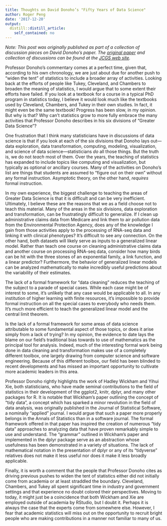 ```yaml
---
title: Thoughts on David Donoho’s "Fifty Years of Data Science"
author: Roger Peng
date: '2017-12-20'
output:
  distill::distill_article:
    self_contained: no
---
```



*Note: This post was originally published as part of a collection of discussion pieces on David Donoho's paper. The [original paper](http://www.tandfonline.com/doi/full/10.1080/10618600.2017.1384734) and collection of discussions can be found at the [JCGS web site](http://www.tandfonline.com/toc/ucgs20/26/4).*


Professor Donoho’s commentary comes at a perfect time, given that, according to his own chronology, we are just about due for another push to "widen the tent" of statistics to include a broader array of activities. Looking back at the efforts of people like Tukey, Cleveland, and Chambers to broaden the meaning of statistics, I would argue that to some extent their efforts have failed. If you look at a textbook for a course in a typical PhD program in statistics today, I believe it would look much like the textbooks used by Cleveland, Chambers, and Tukey in their own studies. In fact, it might even be the same textbook! Progress has been slow, in my opinion. But why is that? Why can’t statistics grow to more fully embrace the many activities that Professor Donoho describes in his six divisions of "Greater Data Science"? 

One frustration that I think many statisticians have in discussions of data science is that if you look at each of the six divisions that Donoho lays out—data exploration, data transformation, computing, modeling, visualization, and science of data science---statisticians *do* all those things. But the truth is, we do not *teach* most of them. Over the years, the teaching of statistics has expanded to include topics like computing and visualization, but typically as optional or ancillary courses. Many of the activities on Donoho’s list are things that students are assumed to “figure out on their own” without any formal instruction. Asymptotic theory, on the other hand, *requires* formal instruction.

In my own experience, the biggest challenge to teaching the areas of Greater Data Science is that it is difficult and can be very inefficient. Ultimately, I believe these are the reasons that we as a field choose not to teach this material. Many of the areas in the six divisions, data exploration and transformation, can be frustratingly difficult to generalize. If I clean up administrative claims data from Medicare and link them to air pollution data from the Environmental Protection Agency, does any of the knowledge I gain from those activities apply to the processing of RNA-seq data and linking it with clinical phenotypes? It’s difficult to see any connection. On the other hand, both datasets will likely serve as inputs to a generalized linear model. Rather than teach one course on cleaning administrative claims data and another course on processing RNA-seq data, consider how many birds can be hit with the three stones of an exponential family, a link function, and a linear predictor? Furthermore, the behavior of generalized linear models can be analyzed mathematically to make incredibly useful predictions about the variability of their estimates.

The lack of a formal framework for "data cleaning" reduces the teaching of the subject to a parade of special cases. While each case might be of interest to some, it’s unlikely that any case would be applicable to all. In any institution of higher learning with finite resources, it’s impossible to provide formal instruction on all the special cases to everybody who needs them. It’s much more efficient to teach the generalized linear model and the central limit theorem. 

Is the lack of a formal framework for some areas of data science attributable to some fundamental aspect of those topics, or does it arise simply from a lack of trying? In my opinion, the evidence to date lays the blame on our field’s traditional bias towards to use of mathematics as the principal tool for analysis. Indeed, much of the interesting formal work being done in data cleaning and transformation makes use of a completely different toolbox, one largely drawing from computer science and software engineering. Because of this different toolbox, our field has been blinded to recent developments and has missed an important opportunity to cultivate more academic leaders in this area.

Professor Donoho rightly highlights the work of Hadley Wickham and Yihui Xie, both statisticians, who have made seminal contributions to the field of statistics in their development of the ggplot2, knitr, dplyr, and many other packages for R. It is notable that Wickham’s paper outlining the concept of "tidy data", a concept which has sparked a minor revolution in the field of data analysis, was originally published in the Journal of Statistical Software, a nominally "applied" journal. I would argue that such a paper more properly belongs in the Annals of Statistics than in a software journal. The formal framework offered in that paper has inspired the creation of numerous "tidy data" approaches to analyzing data that have proven remarkably simple to use and understand. The "grammar" outlined in Wickham’s paper and implemented in the dplyr package serve as an abstraction whose usefulness has been demonstrated in a variety of situations. The lack of mathematical notation in the presentation of dplyr or any of its "tidyverse" relatives does not make it less useful nor does it make it less broadly applicable. 

Finally, it is worth a comment that the people that Professor Donoho cites as driving previous pushes to widen the tent of statistics either did not initially come from academia or at least straddled the boundary. Cleveland, Chambers, and Tukey all spent significant time in industry and government settings and that experience no doubt colored their perspectives. Moving to today, it might just be a coincidence that both Wickham and Xie are employed outside of academia by RStudio, but I doubt it. Perhaps it is always the case that the experts come from somewhere else. However, I fear that academic statistics will miss out on the opportunity to recruit bright people who are making contributions in a manner not familiar to many of us.
